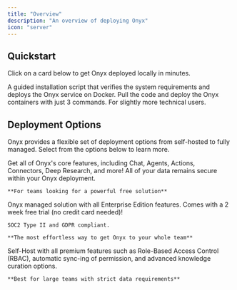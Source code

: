 ```yaml
---
title: "Overview"
description: "An overview of deploying Onyx"
icon: "server"
---
```


## Quickstart

Click on a card below to get Onyx deployed locally in minutes.

<CardGroup cols={2}>
  <Card title="Install Script (Recommended)" icon="bolt" href="/deployment/getting_started/quickstart">
    A guided installation script that verifies the system requirements and deploys the Onyx service on Docker.
  </Card>

  <Card title="Docker Compose" icon="docker" href="/deployment/local/docker">
    Pull the code and deploy the Onyx containers with just 3 commands. For slightly more technical users.
  </Card>
</CardGroup>

## Deployment Options

Onyx provides a flexible set of deployment options from self-hosted to fully managed.
Select from the options below to learn more.

<CardGroup cols={1}>
  <Card title="Self-Host Open Source" icon="code" href="#quickstart">
    Get all of Onyx's core features, including Chat, Agents, Actions, Connectors, Deep Research, and more!
    All of your data remains secure within your Onyx deployment.

    **For teams looking for a powerful free solution**
  </Card>

  <Card title="Onyx Cloud" icon="cloud" href="https://cloud.onyx.app">
    Onyx managed solution with all Enterprise Edition features. Comes with a 2 week free trial (no credit card needed)!

    SOC2 Type II and GDPR compliant.

    **The most effortless way to get Onyx to your whole team**
  </Card>

  <Card title="Self-Host Enterprise Edition" icon="building" href="#/deployment/miscellaneous/enterprise_edition">
    Self-Host with all premium features such as Role-Based Access Control (RBAC), automatic sync-ing of permission,
    and advanced knowledge curation options.

    **Best for large teams with strict data requirements**
  </Card>
</CardGroup>
